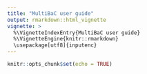 ```yaml
---
title: "MultiBaC user guide"
output: rmarkdown::html_vignette
vignette: >
  %\VignetteIndexEntry{MultiBaC user guide}
  %\VignetteEngine{knitr::rmarkdown}
  \usepackage[utf8]{inputenc}
---
```


```r
knitr::opts_chunk$set(echo = TRUE)
```


